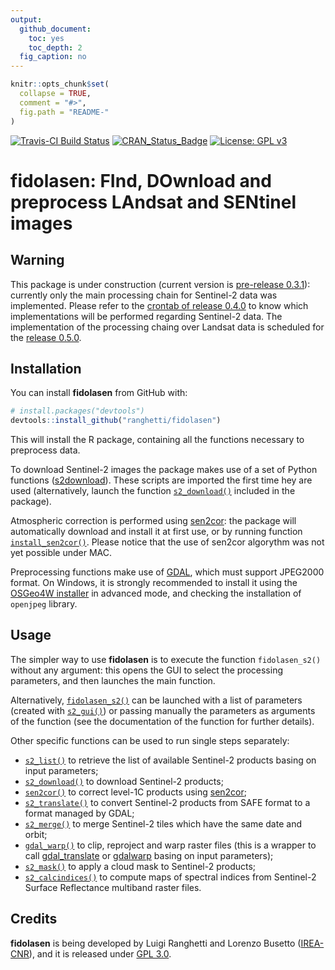 ```yaml
---
output:
  github_document:
    toc: yes
    toc_depth: 2
  fig_caption: no
---
```


<!-- README.md is generated from README.Rmd. Please edit that file -->

```r
knitr::opts_chunk$set(
  collapse = TRUE,
  comment = "#>",
  fig.path = "README-"
)
```

[![Travis-CI Build Status](https://travis-ci.org/ranghetti/fidolasen.svg?branch=master)](https://travis-ci.org/ranghetti/fidolasen)
[![CRAN_Status_Badge](http://www.r-pkg.org/badges/version/fidolasen)](https://cran.r-project.org/package=fidolasen)
[![License: GPL v3](https://img.shields.io/badge/License-GPL%20v3-blue.svg)](http://www.gnu.org/licenses/gpl-3.0)

# fidolasen: FInd, DOwnload and preprocess LAndsat and SENtinel images

## Warning
This package is under construction (current version is [pre-release 0.3.1](https://github.com/ranghetti/fidolasen/releases/tag/v0.3.1)):
currently only the main processing chain for Sentinel-2 data was implemented.
Please refer to the [crontab of release 0.4.0](https://github.com/ranghetti/fidolasen/milestone/3)
to know which implementations will be performed regarding Sentinel-2 data.
The implementation of the processing chaing over Landsat data is scheduled for the 
[release 0.5.0](https://github.com/ranghetti/fidolasen/milestone/2).



## Installation

You can install **fidolasen** from GitHub with:

```r
# install.packages("devtools")
devtools::install_github("ranghetti/fidolasen")
```

This will install the R package, containing all the functions necessary to preprocess data. 

To download Sentinel-2 images the package makes use of a set of Python functions 
([s2download](https://github.com/ranghetti/s2download)).
These scripts are imported the first time hey are used (alternatively, launch the function
[`s2_download()`](reference/install_s2download.md)
included in the package). 

Atmospheric correction is performed using [sen2cor](http://step.esa.int/main/third-party-plugins-2/sen2cor):
the package will automatically download and install it at first use,
or by running function [`install_sen2cor()`](reference/install_sen2cor.md).
Please notice that the use of sen2cor algorythm was not yet possible under MAC.

Preprocessing functions make use of [GDAL](http://www.gdal.org), which must 
support JPEG2000 format. On Windows, it is strongly recommended to install it 
using the [OSGeo4W installer](http://download.osgeo.org/osgeo4w/osgeo4w-setup-x86_64.exe)
in advanced mode, and checking the installation of `openjpeg` library.

## Usage

The simpler way to use **fidolasen** is to execute the function `fidolasen_s2()` 
without any argument: this opens the GUI to select the processing parameters,
and then launches the main function.
    
Alternatively, 
[`fidolasen_s2()`](reference/fidolasen_s2.md)
can be launched with a list of parameters (created with 
[`s2_gui()`](reference/s2_gui.md))
or passing manually the parameters as arguments of the function
(see the documentation of the function for further details).
    
Other specific functions can be used to run single steps separately:

* [`s2_list()`](reference/s2_list.md)
    to retrieve the list of available Sentinel-2 products basing on input parameters;
* [`s2_download()`](reference/s2_download.md)
    to download Sentinel-2 products;
* [`sen2cor()`](reference/sen2cor.html)
    to correct level-1C products using [sen2cor](http://step.esa.int/main/third-party-plugins-2/sen2cor);
* [`s2_translate()`](reference/s2_translate.md)
    to convert Sentinel-2 products from SAFE format to a format managed by GDAL;
* [`s2_merge()`](reference/s2_merge.md)
    to merge Sentinel-2 tiles which have the same date and orbit;
* [`gdal_warp()`](reference/gdal_warp.md)
    to clip, reproject and warp raster files (this is a wrapper to call
    [gdal_translate](http://www.gdal.org/gdal_translate.html) or 
    [gdalwarp](http://www.gdal.org/gdalwarp.html) basing on input parameters);
* [`s2_mask()`](reference/s2_mask.md)
    to apply a cloud mask to Sentinel-2 products;
* [`s2_calcindices()`](reference/s2_calcindices.md)
    to compute maps of spectral indices from Sentinel-2 Surface Reflectance multiband raster files.

## Credits

**fidolasen** is being developed by Luigi Ranghetti and Lorenzo Busetto
([IREA-CNR](http://www.irea.cnr.it)),
and it is released under [GPL 3.0](https://www.gnu.org/licenses/gpl.html).


